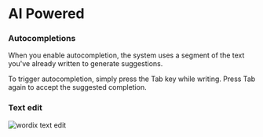 
# AI Powered

### Autocompletions

When you enable autocompletion, the system uses a segment of the text you've already written to generate suggestions.

To trigger autocompletion, simply press the Tab key while writing. Press Tab again to accept the suggested completion.



### Text edit

<Bleed>![wordix text edit](/text-edit.png)</Bleed>